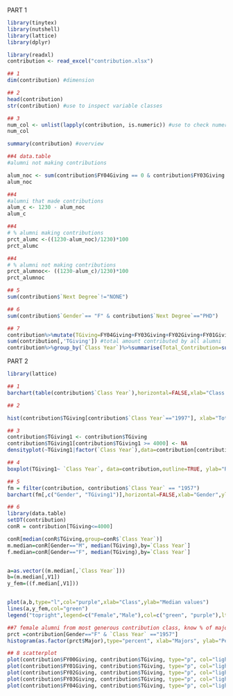 PART 1
```{r}
library(tinytex)
library(nutshell)
library(lattice)
library(dplyr)

library(readxl)
contribution <- read_excel("contribution.xlsx")

## 1
dim(contribution) #dimension
```
```{r}
## 2
head(contribution)
str(contribution) #use to inspect variable classes
```
```{r}
## 3
num_col <- unlist(lapply(contribution, is.numeric)) #use to check numeric vals
num_col

summary(contribution) #overview
```

```{r}
##4 data.table 
#alumni not making contributions

alum_noc <- sum(contribution$FY04Giving == 0 & contribution$FY03Giving == 0 & contribution$FY02Giving == 0 & contribution$FY01Giving == 0 & contribution$FY00Giving == 0) 
alum_noc

```

```{r}
##4 
#alumni that made contributions
alum_c <- 1230 - alum_noc 
alum_c

```
```{r}
##4 
# % alumni making contributions
prct_alumc <-((1230-alum_noc)/1230)*100 
prct_alumc

```

```{r}
##4 
# % alumni not making contributions
prct_alumnoc<- ((1230-alum_c)/1230)*100 
prct_alumnoc
```

```{r}
## 5 
sum(contribution$`Next Degree`!="NONE")
```
```{r}
## 6
sum(contribution$`Gender`== "F" & contribution$`Next Degree`=="PHD") 
```

```{r}
## 7
contribution%>%mutate(TGiving=FY04Giving+FY03Giving+FY02Giving+FY01Giving+FY00Giving)->contribution #create total contribution column
sum(contribution[,'TGiving']) #total amount contributed by all alumni
contribution%>%group_by(`Class Year`)%>%summarise(Total_Contribution=sum(TGiving))%>%ungroup()%>%arrange(-Total_Contribution) #alumni amount contribution by class year

```

PART 2
```{r}
library(lattice)

## 1
barchart(table(contribution$`Class Year`),horizontal=FALSE,xlab="Class Year",ylab="Alumni Count", col="cyan")
```

```{r}
## 2

hist(contribution$TGiving[contribution$`Class Year`=="1997"], xlab="Total Contribution", main="Total Contribution for the Class of 1997", col="red")
```

```{r}
## 3
contribution$TGiving1 <- contribution$TGiving
contribution$TGiving1[contribution$TGiving1 >= 4000] <- NA
densityplot(~TGiving1|factor(`Class Year`),data=contribution[contribution$TGiving1<=4000,][contribution[contribution$TGiving1<=4000,]$TGiving1>0,],plot.points=FALSE,xlab="Class Year", main="Density Plot of Revised Total Contribution",col="purple") #density plot for each grad class 
```
```{r}
## 4
boxplot(TGiving1~ `Class Year`, data=contribution,outline=TRUE, ylab="Revised Total Contribution", main="Boxplot of Revised Total Contribution", col="purple") #boxplot for each grad class with outliers 

```

```{r}
## 5
fm = filter(contribution, contribution$`Class Year` == "1957")
barchart(fm[,c("Gender", "TGiving1")],horizontal=FALSE,xlab="Gender",ylab="Revised Total Contribution", col="purple")

```

```{r}
## 6
library(data.table)
setDT(contribution)
conR = contribution[TGiving<=4000]

conR[median(conR$TGiving,group=conR$`Class Year`)]
m.median=conR[Gender=="M", median(TGiving),by=`Class Year`]
f.median=conR[Gender=="F", median(TGiving),by=`Class Year`]


a=as.vector((m.median[,`Class Year`]))
b=(m.median[,V1])
y_fem=((f.median[,V1]))


plot(a,b,type="l",col="purple",xlab="Class",ylab="Median values")
lines(a,y_fem,col="green")
legend("topright",legend=c("Female","Male"),col=c("green", "purple"),lty=1) 

```

```{r}
##7 female alumni from most generous contribution class, know % of major
prct =contribution[Gender=="F" & `Class Year` =="1957"] 
histogram(as.factor(prct$Major),type="percent", xlab="Majors", ylab="Percent", col="purple")
```

```{r}
## 8 scatterplot
plot(contribution$FY00Giving, contribution$TGiving, type="p", col="lightblue", pch=8, xlab="Year 2000 Giving", ylab="Total Contribution")
plot(contribution$FY01Giving, contribution$TGiving, type="p", col="lightblue", pch=8, xlab="Year 2001 Giving", ylab="Total Contribution")
plot(contribution$FY02Giving, contribution$TGiving, type="p", col="lightblue", pch=8, xlab="Year 2002 Giving", ylab="Total Contribution")
plot(contribution$FY03Giving, contribution$TGiving, type="p", col="lightblue", pch=8, xlab="Year 2003 Giving", ylab="Total Contribution")
plot(contribution$FY04Giving, contribution$TGiving, type="p", col="lightblue", pch=8, xlab="Year 2004 Giving", ylab="Total Contribution")

```
